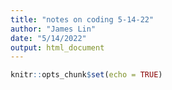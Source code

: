 ```yaml
---
title: "notes on coding 5-14-22"
author: "James Lin"
date: "5/14/2022"
output: html_document
---
```


```r
knitr::opts_chunk$set(echo = TRUE)
```













